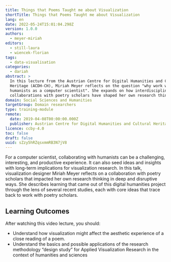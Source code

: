 ```yaml
---
title: Things that Poems Taught me about Visualization
shortTitle: Things that Poems Taught me about Visualization
lang: en
date: 2022-05-24T15:01:04.298Z
version: 1.0.0
authors:
  - meyer-miriah
editors:
  - still-laura
  - wiencek-florian
tags:
  - data-visualisation
categories:
  - dariah
abstract: >
  In this lecture from the Austrian Centre for Digital Humanities and Cultural
  Heritage (ACDH-CH), Miriah Meyer reflects on the question "why work with
  humanists as a computer scientist". She expands on how interdisciplinary
  collaborations with poetry scholars have shaped her own research thinking.
domain: Social Sciences and Humanities
targetGroup: Domain researchers
type: training-module
remote:
  date: 2019-04-08T00:00:00.000Z
  publisher: Austrian Centre for Digital Humanities and Cultural Heritage (ACDH-CH)
licence: ccby-4.0
toc: false
draft: false
uuid: sZzy5hRZqsxmmRB3N7jV8
---
```

For a computer scientist, collaborating with humanists can be a challenging, interesting, and productive experience. It can also seed ideas and insights with long-term implications for visualization research. In this talk, visualization designer Miriah Meyer reflects on a collaboration with poetry scholars that impacted her own research thinking in deep and disruptive ways. She describes learning that came out of this digital humanities project through the lens of several recent studies, each with core ideas that trace back to work with poetry scholars.



## Learning Outcomes

After watching this video lecture, you should:

- Understand how visualization might affect the aesthetic experience of a close reading of a poem.
- Understand the basics and possible applications of the research methodology “design study” for Applied Visualization Research in the context of humanities and sciences



<VideoCard provider="youtube" id="L1vexv9cXfQ" title="Things that Poems Taught me about Visualization" subtitle="Click here to view" image="images/acdh-ch-video.png" />
